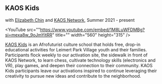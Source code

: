 <Cover
  src="https://payload.cargocollective.com/1/17/549792/14552363/robot-youth-SFAA-Feb262024-Newspaper_695.jpg"
  alt=""
  caption=""
/>

## KAOS Kids
with [Elizabeth Chin](https://elizabethjchin.com/) and [KAOS Network](https://www.kaosnetworkz.com/), Summer 2021 - present

<YouTube
    src=""https://www.youtube.com/embed/1M8LuWFDMBg?si=mexa8w_9oJmYitRR"
    title=""
    width="560"
    height="315"
/>

[KAOS Kids](https://bio.site/kaosnetwork_kaoskids) is an Afrofuturist culture school that holds free, drop-in educational activities for Leimert Park Village youth and their families. Participants flock weekly to our activation site, the sidewalk in front of KAOS Network, to learn chess, cultivate technology skills (electronics and VR), play games, and deepen their connection to their community. KAOS Kids participants leave our activations inspired to continue leveraging their creativity to pursue new ideas and contribute to the neighborhood.
